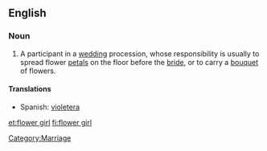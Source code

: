 ==English==

===Noun===
{{en-noun|sg=[[flower]] [[girl]]}}

# A participant in a [[wedding]] procession, whose responsibility is usually to spread flower [[petal]]s on the floor before the [[bride]], or to carry a [[bouquet]] of flowers.

====Translations====
*Spanish: [[violetera]]

[[Category:Marriage]]

[[et:flower girl]]
[[fi:flower girl]]